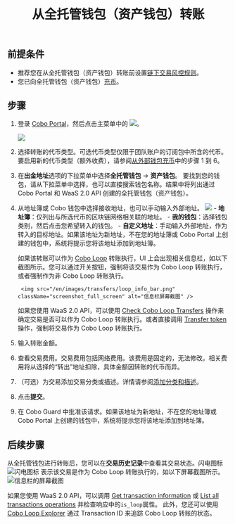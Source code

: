 ﻿---
title: "从全托管钱包（资产钱包）转账"
sidebarTitle: "从全托管钱包（资产钱包）转账"
---

## 前提条件

- 推荐您在从全托管钱包（资产钱包）转账前设置[链下交易风控规则](/cn/portal/risk-controls/off-chain-tx-set-transfer)。
- 您已向全托管钱包（资产钱包）[充币](/cn/portal/custodial-wallets/transfers)。

## 步骤

1. 登录 [Cobo Portal](https://portal.cobo.com/login)，然后点击主菜单中的 <img src="/cn/images/transfers/transfer-button.svg" className="icon"></img>。

    <img src="/cn/images/transfers/transfer-button-location.png" className="screenshot_modal"/>
2. 选择转账的代币类型。可选代币类型仅限于团队账户的订阅包中所含的代币。要启用新的代币类型（额外收费），请参阅[从外部钱包充币](https://manuals.cobo.com/cn/portal/mpc-wallets/ocw/transfers#)中的步骤 1 到 6。
3. 在**出金地址**选项的下拉菜单中选择**全托管钱包** -> **资产钱包**。
    要找到您的钱包，请从下拉菜单中选择，也可以直接搜索钱包名称。结果中将列出通过 Cobo Portal 和 WaaS 2.0 API 创建的全托管钱包（资产钱包）。
4. 从地址簿或 Cobo 钱包中选择接收地址，也可以手动输入外部地址。
    <img src="/cn/images/transfers/to-address.png" className="screenshot_modal"/>
        - **地址簿**：仅列出与所选代币的区块链网络相关联的地址。
        - **我的钱包**：选择钱包类别，然后点击您希望转入的钱包。
        - **自定义地址**：手动输入外部地址，作为转入的目标地址。如果该地址为新地址，不在您的地址簿或 Cobo Portal 上创建的钱包中，系统将提示您将该地址添加到地址簿。
    
    如果该转账可以作为 [Cobo Loop](/cn/portal/custodial-wallets/cobo-loop) 转账执行，UI 上会出现相关信息栏，如以下截图所示。您可以通过开关按钮，强制将该交易作为 Cobo Loop 转账执行，或者强制作为非 Cobo Loop 转账执行。
        
        <img src="/en/images/transfers/loop_info_bar.png" className="screenshot_full_screen" alt="信息栏屏幕截图" />

    <Info>如果您使用 WaaS 2.0 API，可以使用 [Check Cobo Loop Transfers](https://www.cobo.com/developers/v2/api-references/transactions/check-loop-transfers) 操作来确定交易是否可以作为 Cobo Loop 转账执行。或者直接调用 [Transfer token](https://www.cobo.com/developers/v2/api-references/transactions/transfer-token) 操作，强制将交易作为 Cobo Loop 转账执行。</Info>
5. 输入转账金额。
6. 查看交易费用。交易费用包括网络费用。该费用是固定的，无法修改。相关费用将从选择的“转出”地址扣除，具体金额因转账的代币而异。
7. （可选）为交易添加交易分类或描述。详情请参阅[添加分类和描述](/cn/portal/transfers/add-category)。
8. 点击**提交**。
9. 在 Cobo Guard 中批准该请求。如果该地址为新地址，不在您的地址簿或 Cobo Portal 上创建的钱包中，系统将提示您将该地址添加到地址簿。

## 后续步骤

从全托管钱包进行转账后，您可以在**交易历史记录**中查看其交易状态。闪电图标 <img src="/en/images/custodial-wallet/icon_loop.png" className="icon" alt="闪电图标" /> 表示该交易是作为 Cobo Loop 转账执行的，如以下屏幕截图所示。
<img src="/en/images/transfers/loop_history.png" className="screenshot_full_screen" alt="信息栏的屏幕截图" />

如果您使用 WaaS 2.0 API，可以调用 [Get transaction information](https://www.cobo.com/developers/v2/api-references/transactions/get-transaction-information) 或 [List all transactions operations](https://www.cobo.com/developers/v2/api-references/transactions/list-all-transactions) 并检查响应中的`is_loop`属性。
此外，您还可以使用 [Cobo Loop Explorer](https://loop.top/) 通过 Transaction ID 来追踪 Cobo Loop 转账的状态。
